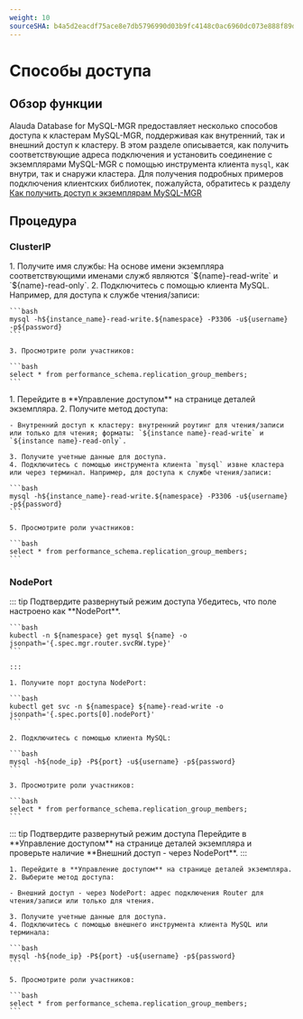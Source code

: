 ```yaml
---
weight: 10
sourceSHA: b4a5d2eacdf75ace8e7db5796990d03b9fc4148c0ac6960dc073e888f89de19e
---
```


# Способы доступа

## Обзор функции

Alauda Database for MySQL-MGR предоставляет несколько способов доступа к кластерам MySQL-MGR, поддерживая как внутренний, так и внешний доступ к кластеру. В этом разделе описывается, как получить соответствующие адреса подключения и установить соединение с экземплярами MySQL-MGR с помощью инструмента клиента `mysql`, как внутри, так и снаружи кластера. Для получения подробных примеров подключения клиентских библиотек, пожалуйста, обратитесь к разделу [Как получить доступ к экземплярам MySQL-MGR](../how_to/50-access)

## Процедура

### ClusterIP

<Tabs>
  <Tab label="CLI">
    1. Получите имя службы: На основе имени экземпляра соответствующими именами служб являются `${name}-read-write` и `${name}-read-only`.
    2. Подключитесь с помощью клиента MySQL. Например, для доступа к службе чтения/записи:

    ```bash
    mysql -h${instance_name}-read-write.${namespace} -P3306 -u${username} -p${password}
    ```

    3. Просмотрите роли участников:

    ```bash
    select * from performance_schema.replication_group_members;
    ```
  </Tab>

  <Tab label="Web Console">
    1. Перейдите в **Управление доступом** на странице деталей экземпляра.
    2. Получите метод доступа:

    - Внутренний доступ к кластеру: внутренний роутинг для чтения/записи или только для чтения; форматы: `${instance name}-read-write` и `${instance name}-read-only`.

    3. Получите учетные данные для доступа.
    4. Подключитесь с помощью инструмента клиента `mysql` извне кластера или через терминал. Например, для доступа к службе чтения/записи:

    ```bash
    mysql -h${instance_name}-read-write.${namespace} -P3306 -u${username} -p${password}
    ```

    5. Просмотрите роли участников:

    ```bash
    select * from performance_schema.replication_group_members;
    ```
  </Tab>
</Tabs>

### NodePort

<Tabs>
  <Tab label="CLI">
    ::: tip Подтвердите развернутый режим доступа
    Убедитесь, что поле настроено как **NodePort**.

    ```bash
    kubectl -n ${namespace} get mysql ${name} -o jsonpath='{.spec.mgr.router.svcRW.type}'
    ```

    :::

    1. Получите порт доступа NodePort:

    ```bash
    kubectl get svc -n ${namespace} ${name}-read-write -o jsonpath='{.spec.ports[0].nodePort}'
    ```

    2. Подключитесь с помощью клиента MySQL:

    ```bash
    mysql -h${node_ip} -P${port} -u${username} -p${password}
    ```

    3. Просмотрите роли участников:

    ```bash
    select * from performance_schema.replication_group_members;
    ```
  </Tab>

  <Tab label="Web Console">
    ::: tip Подтвердите развернутый режим доступа
    Перейдите в **Управление доступом** на странице деталей экземпляра и проверьте наличие **Внешний доступ - через NodePort**.
    :::

    1. Перейдите в **Управление доступом** на странице деталей экземпляра.
    2. Выберите метод доступа:

    - Внешний доступ - через NodePort: адрес подключения Router для чтения/записи или только для чтения.

    3. Получите учетные данные для доступа.
    4. Подключитесь с помощью внешнего инструмента клиента MySQL или терминала:

    ```bash
    mysql -h${node_ip} -P${port} -u${username} -p${password}
    ```

    5. Просмотрите роли участников:

    ```bash
    select * from performance_schema.replication_group_members;
    ```
  </Tab>
</Tabs>
